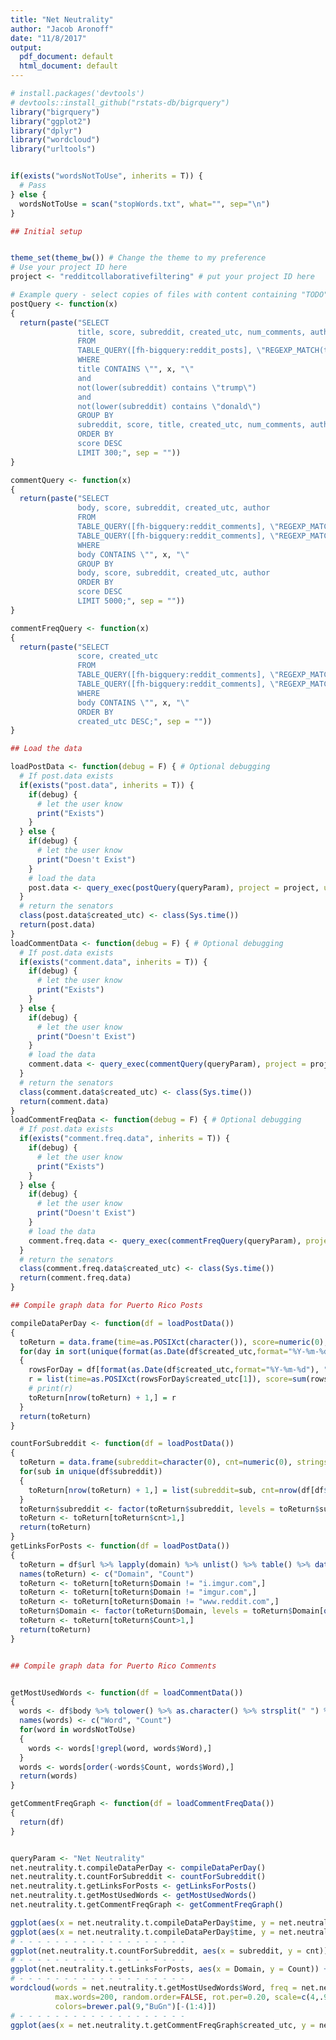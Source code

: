 ```yaml
---
title: "Net Neutrality"
author: "Jacob Aronoff"
date: "11/8/2017"
output:
  pdf_document: default
  html_document: default
---
```


``` r
# install.packages('devtools') 
# devtools::install_github("rstats-db/bigrquery")
library("bigrquery")
library("ggplot2")
library("dplyr")
library("wordcloud")
library("urltools")


if(exists("wordsNotToUse", inherits = T)) {
  # Pass
} else {
  wordsNotToUse = scan("stopWords.txt", what="", sep="\n")
}

## Initial setup


theme_set(theme_bw()) # Change the theme to my preference
# Use your project ID here
project <- "redditcollaborativefiltering" # put your project ID here

# Example query - select copies of files with content containing "TODO"
postQuery <- function(x)
{
  return(paste("SELECT
               title, score, subreddit, created_utc, num_comments, author, url
               FROM
               TABLE_QUERY([fh-bigquery:reddit_posts], \"REGEXP_MATCH(table_id, '^201._..$')\")
               WHERE
               title CONTAINS \"", x, "\"
               and
               not(lower(subreddit) contains \"trump\")
               and
               not(lower(subreddit) contains \"donald\")
               GROUP BY
               subreddit, score, title, created_utc, num_comments, author, url
               ORDER BY
               score DESC
               LIMIT 300;", sep = ""))
}

commentQuery <- function(x)
{
  return(paste("SELECT
               body, score, subreddit, created_utc, author
               FROM
               TABLE_QUERY([fh-bigquery:reddit_comments], \"REGEXP_MATCH(table_id, '^201._..$')\"),
               TABLE_QUERY([fh-bigquery:reddit_comments], \"REGEXP_MATCH(table_id, '^20..$')\")
               WHERE
               body CONTAINS \"", x, "\"
               GROUP BY
               body, score, subreddit, created_utc, author
               ORDER BY
               score DESC
               LIMIT 5000;", sep = ""))
}

commentFreqQuery <- function(x)
{
  return(paste("SELECT
               score, created_utc
               FROM
               TABLE_QUERY([fh-bigquery:reddit_comments], \"REGEXP_MATCH(table_id, '^201._..$')\"),
               TABLE_QUERY([fh-bigquery:reddit_comments], \"REGEXP_MATCH(table_id, '^20..$')\")
               WHERE
               body CONTAINS \"", x, "\"
               ORDER BY
               created_utc DESC;", sep = ""))
}

## Load the data

loadPostData <- function(debug = F) { # Optional debugging
  # If post.data exists
  if(exists("post.data", inherits = T)) {
    if(debug) {
      # let the user know
      print("Exists")
    }
  } else {
    if(debug) {
      # let the user know
      print("Doesn't Exist")
    }
    # load the data
    post.data <- query_exec(postQuery(queryParam), project = project, useLegacySql = FALSE)
  }
  # return the senators
  class(post.data$created_utc) <- class(Sys.time())
  return(post.data)
}
loadCommentData <- function(debug = F) { # Optional debugging
  # If post.data exists
  if(exists("comment.data", inherits = T)) {
    if(debug) {
      # let the user know
      print("Exists")
    }
  } else {
    if(debug) {
      # let the user know
      print("Doesn't Exist")
    }
    # load the data
    comment.data <- query_exec(commentQuery(queryParam), project = project, useLegacySql = FALSE)
  }
  # return the senators
  class(comment.data$created_utc) <- class(Sys.time())
  return(comment.data)
}
loadCommentFreqData <- function(debug = F) { # Optional debugging
  # If post.data exists
  if(exists("comment.freq.data", inherits = T)) {
    if(debug) {
      # let the user know
      print("Exists")
    }
  } else {
    if(debug) {
      # let the user know
      print("Doesn't Exist")
    }
    # load the data
    comment.freq.data <- query_exec(commentFreqQuery(queryParam), project = project, useLegacySql = FALSE)
  }
  # return the senators
  class(comment.freq.data$created_utc) <- class(Sys.time())
  return(comment.freq.data)
}

## Compile graph data for Puerto Rico Posts

compileDataPerDay <- function(df = loadPostData())
{
  toReturn = data.frame(time=as.POSIXct(character()), score=numeric(0), numComments=numeric(0))
  for(day in sort(unique(format(as.Date(df$created_utc,format="%Y-%m-%d"), "%d"))))
  {
    rowsForDay = df[format(as.Date(df$created_utc,format="%Y-%m-%d"), "%d")==day,]
    r = list(time=as.POSIXct(rowsForDay$created_utc[1]), score=sum(rowsForDay$score), numComments=sum(rowsForDay$num_comments))
    # print(r)
    toReturn[nrow(toReturn) + 1,] = r
  }
  return(toReturn)
}

countForSubreddit <- function(df = loadPostData())
{
  toReturn = data.frame(subreddit=character(0), cnt=numeric(0), stringsAsFactors=FALSE)
  for(sub in unique(df$subreddit))
  {
    toReturn[nrow(toReturn) + 1,] = list(subreddit=sub, cnt=nrow(df[df$subreddit==sub,]))
  }
  toReturn$subreddit <- factor(toReturn$subreddit, levels = toReturn$subreddit[order(toReturn$cnt)])
  toReturn <- toReturn[toReturn$cnt>1,]
  return(toReturn)
}
getLinksForPosts <- function(df = loadPostData())
{
  toReturn = df$url %>% lapply(domain) %>% unlist() %>% table() %>% data.frame()
  names(toReturn) <- c("Domain", "Count")
  toReturn <- toReturn[toReturn$Domain != "i.imgur.com",]
  toReturn <- toReturn[toReturn$Domain != "imgur.com",]
  toReturn <- toReturn[toReturn$Domain != "www.reddit.com",]
  toReturn$Domain <- factor(toReturn$Domain, levels = toReturn$Domain[order(toReturn$Count)])
  toReturn <- toReturn[toReturn$Count>1,]
  return(toReturn)
}


## Compile graph data for Puerto Rico Comments


getMostUsedWords <- function(df = loadCommentData())
{
  words <- df$body %>% tolower() %>% as.character() %>% strsplit(" ") %>% lapply(function(x){ gsub("[^[:alnum:]['-]", " ", x)}) %>% unlist() %>% table() %>% data.frame()
  names(words) <- c("Word", "Count")
  for(word in wordsNotToUse)
  {
    words <- words[!grepl(word, words$Word),]  
  }
  words <- words[order(-words$Count, words$Word),]
  return(words)
}

getCommentFreqGraph <- function(df = loadCommentFreqData())
{
  return(df)
}


queryParam <- "Net Neutrality"
net.neutrality.t.compileDataPerDay <- compileDataPerDay()
net.neutrality.t.countForSubreddit <- countForSubreddit()
net.neutrality.t.getLinksForPosts <- getLinksForPosts()
net.neutrality.t.getMostUsedWords <- getMostUsedWords()
net.neutrality.t.getCommentFreqGraph <- getCommentFreqGraph()

```

``` r
ggplot(aes(x = net.neutrality.t.compileDataPerDay$time, y = net.neutrality.t.compileDataPerDay$score), data = net.neutrality.t.compileDataPerDay) + geom_line() + ggtitle("Net Neutrality")
ggplot(aes(x = net.neutrality.t.compileDataPerDay$time, y = net.neutrality.t.compileDataPerDay$numComments), data = net.neutrality.t.compileDataPerDay) + geom_line() + ggtitle("Net Neutrality")
# - - - - - - - - - - - - - - - - - - -
ggplot(net.neutrality.t.countForSubreddit, aes(x = subreddit, y = cnt)) + geom_bar(stat = "identity") + theme(axis.text.x = element_text(angle = 90, hjust = 1)) + ggtitle("Net Neutrality")
# - - - - - - - - - - - - - - - - - - -
ggplot(net.neutrality.t.getLinksForPosts, aes(x = Domain, y = Count)) + geom_bar(stat = "identity") + theme(axis.text.x = element_text(angle = 90, hjust = 1)) + ggtitle("Net Neutrality")
# - - - - - - - - - - - - - - - - - - -
wordcloud(words = net.neutrality.t.getMostUsedWords$Word, freq = net.neutrality.t.getMostUsedWords$Count, min.freq = 50,
          max.words=200, random.order=FALSE, rot.per=0.20, scale=c(4,.9),
          colors=brewer.pal(9,"BuGn")[-(1:4)])
# - - - - - - - - - - - - - - - - - - -
ggplot(aes(x = net.neutrality.t.getCommentFreqGraph$created_utc, y = net.neutrality.t.getCommentFreqGraph$score), data = net.neutrality.t.getCommentFreqGraph) + geom_line() + ggtitle("Net Neutrality")
```

